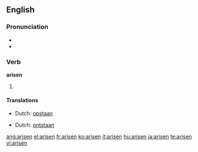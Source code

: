 {{also|ärisen}}
==English==

===Pronunciation===
* {{IPA|/ə'rɪzən/}}
* {{rhymes|ɪzən}}

===Verb===
'''arisen'''

# {{past participle of|[[arise]]}}

====Translations====
{{trans-top|gotten up}}
* Dutch: [[opstaan]]
{{trans-mid}}
{{trans-bottom}}

{{trans-top|started to exist}}
* Dutch: [[ontstaan]]
{{trans-mid}}
{{trans-bottom}}

[[ang:arisen]]
[[el:arisen]]
[[fr:arisen]]
[[ko:arisen]]
[[it:arisen]]
[[hu:arisen]]
[[ja:arisen]]
[[te:arisen]]
[[vi:arisen]]
